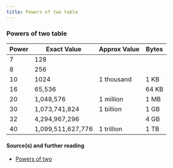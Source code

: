 ```yaml
---
title: Powers of two table
---
```


### Powers of two table

| Power | Exact Value       | Approx Value | Bytes |
| ----- | ----------------- | ------------ | ----- |
| 7     | 128               |
| 8     | 256               |
| 10    | 1024              | 1 thousand   | 1 KB  |
| 16    | 65,536            |              | 64 KB |
| 20    | 1,048,576         | 1 million    | 1 MB  |
| 30    | 1,073,741,824     | 1 billion    | 1 GB  |
| 32    | 4,294,967,296     |              | 4 GB  |
| 40    | 1,099,511,627,776 | 1 trillion   | 1 TB  |

#### Source(s) and further reading

- [Powers of two](https://en.wikipedia.org/wiki/Power_of_two)
